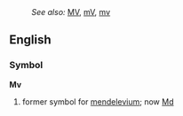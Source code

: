 :''See also:'' [[MV]], [[mV]], [[mv]]
==English==
===Symbol===
'''Mv'''
# former symbol for [[mendelevium]]; now [[Md]]